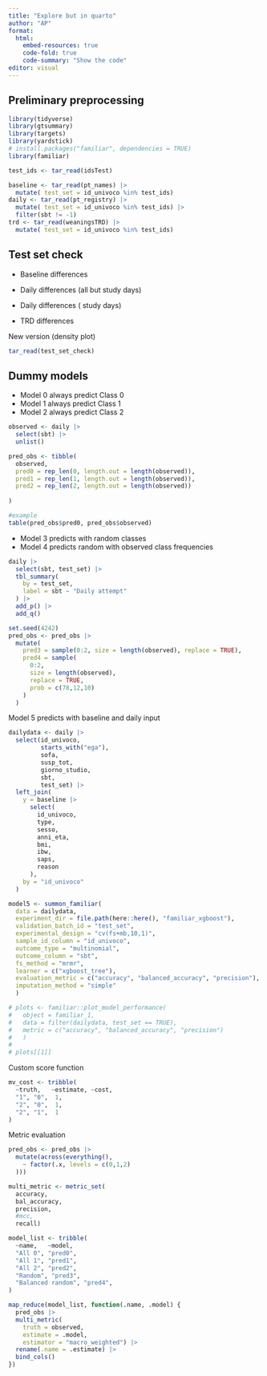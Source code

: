 ```yaml
---
title: "Explore but in quarto"
author: "AP"
format:
  html:
    embed-resources: true
    code-fold: true
    code-summary: "Show the code"
editor: visual
---
```


## Preliminary preprocessing

```r
library(tidyverse)
library(gtsummary)
library(targets)
library(yardstick)
# install.packages("familiar", dependencies = TRUE)
library(familiar)

test_ids <- tar_read(idsTest)

baseline <- tar_read(pt_names) |>
  mutate( test_set = id_univoco %in% test_ids)
daily <- tar_read(pt_registry) |>
  mutate( test_set = id_univoco %in% test_ids) |>
  filter(sbt != -1)
trd <- tar_read(weaningsTRD) |>
  mutate( test_set = id_univoco %in% test_ids)
```

## Test set check

-   Baseline differences

-   Daily differences (all but study days)

-   Daily differences ( study days)

-   TRD differences

New version (density plot)

```r
tar_read(test_set_check)
```

## Dummy models

-   Model 0 always predict Class 0
-   Model 1 always predict Class 1
-   Model 2 always predict Class 2

```r
observed <- daily |>
  select(sbt) |>
  unlist()

pred_obs <- tibble(
  observed,
  pred0 = rep_len(0, length.out = length(observed)),
  pred1 = rep_len(1, length.out = length(observed)),
  pred2 = rep_len(2, length.out = length(observed))
  
)

#example
table(pred_obs$pred0, pred_obs$observed)
```

-   Model 3 predicts with random classes
-   Model 4 predicts random with observed class frequencies

```r
daily |>
  select(sbt, test_set) |>
  tbl_summary(
    by = test_set,
    label = sbt ~ "Daily attempt"
  ) |>
  add_p() |>
  add_q()

set.seed(4242)
pred_obs <- pred_obs |>
  mutate(
    pred3 = sample(0:2, size = length(observed), replace = TRUE),
    pred4 = sample(
      0:2,
      size = length(observed),
      replace = TRUE,
      prob = c(78,12,10)
    )
  )
```

Model 5 predicts with baseline and daily input

```r
dailydata <- daily |>
  select(id_univoco,
         starts_with("ega"),
         sofa,
         susp_tot,
         giorno_studio,
         sbt,
         test_set) |>
  left_join(
    y = baseline |>
      select(
        id_univoco,
        type,
        sesso,
        anni_eta,
        bmi,
        ibw,
        saps,
        reason
      ),
    by = "id_univoco"
  )

model5 <- summon_familiar(
  data = dailydata,
  experiment_dir = file.path(here::here(), "familiar_xgboost"),
  validation_batch_id = "test_set",
  experimental_design = "cv(fs+mb,10,1)",
  sample_id_column = "id_univoco",
  outcome_type = "multinomial",
  outcome_column = "sbt",
  fs_method = "mrmr",
  learner = c("xgboost_tree"),
  evaluation_metric = c("accuracy", "balanced_accuracy", "precision"),
  imputation_method = "simple"
  )

# plots <- familiar::plot_model_performance(
#   object = familiar_1,
#   data = filter(dailydata, test_set == TRUE),
#   metric = c("accuracy", "balanced_accuracy", "precision")
#   )
# 
# plots[[1]]
```

Custom score function

```r

mv_cost <- tribble(
  ~truth,   ~estimate, ~cost,
  "1", "0",  1,
  "2", "0",  1,
  "2", "1",  1
)
```

Metric evaluation

```r
pred_obs <- pred_obs |>
  mutate(across(everything(),
    ~ factor(.x, levels = c(0,1,2)
  )))

multi_metric <- metric_set(
  accuracy,
  bal_accuracy,
  precision,
  #mcc,
  recall)

model_list <- tribble(
  ~name,   ~model,
  "All 0", "pred0",
  "All 1", "pred1",
  "All 2", "pred2",
  "Random", "pred3",
  "Balanced random", "pred4",
)

map_reduce(model_list, function(.name, .model) {
  pred_obs |>
  multi_metric(
    truth = observed, 
    estimate = .model,
    estimator = "macro_weighted") |>
  rename(.name = .estimate) |>
  bind_cols()
})
 
```

